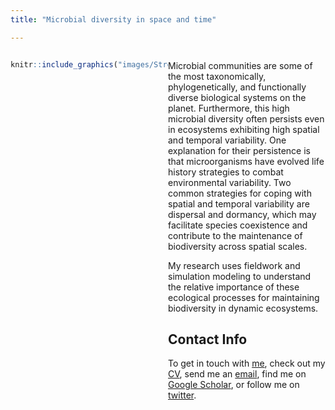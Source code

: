 ```yaml
---
title: "Microbial diversity in space and time"

---
```


<style>
.column-left{
  float: left;
  width: 50%;
  text-align: left;
}

.column-right{
  float: right;
  width: 50%;
  text-align: left;
}
</style>

<div class="column-left">

```r
knitr::include_graphics("images/Stream.jpg")
```
</div>

<div class="column-right">
Microbial communities are some of the most taxonomically, phylogenetically, and functionally diverse biological systems on the planet. Furthermore, this high microbial diversity often persists even in ecosystems exhibiting high spatial and temporal variability. One explanation for their persistence is that microorganisms have evolved life history strategies to combat environmental variability. Two common strategies for coping with spatial and temporal variability are dispersal and dormancy, which may facilitate species coexistence and contribute to the maintenance of biodiversity across spatial scales.

My research uses fieldwork and simulation modeling to understand the relative importance of these ecological processes for maintaining biodiversity in dynamic ecosystems.

## Contact Info
To get in touch with [me](about.html), check out my [CV](Wisnoski_CV.pdf), send me an [email](mailto:wisnoski@indiana.edu), find me on [Google Scholar](https://scholar.google.com/citations?user=vAOr-MQAAAAJ&hl=en), or follow me on [twitter](https://www.twitter.com/nwisnoski).
</div>

